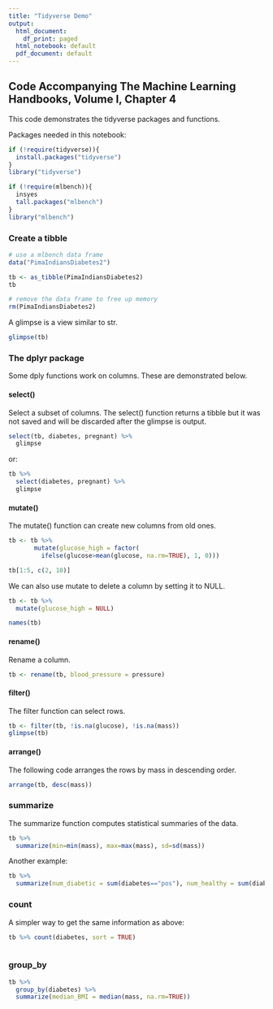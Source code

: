 ```yaml
---
title: "Tidyverse Demo"
output:
  html_document:
    df_print: paged
  html_notebook: default
  pdf_document: default
---
```


## Code Accompanying **The Machine Learning Handbooks**, Volume I, Chapter 4

This code demonstrates the tidyverse packages and functions.

Packages needed in this notebook:

```r
if (!require(tidyverse)){
  install.packages("tidyverse")
}
library("tidyverse")

if (!require(mlbench)){
  insyes
  tall.packages("mlbench")
}
library("mlbench")
```



### Create a tibble

```r
# use a mlbench data frame
data("PimaIndiansDiabetes2")

tb <- as_tibble(PimaIndiansDiabetes2)
tb

# remove the data frame to free up memory
rm(PimaIndiansDiabetes2)
```

A glimpse is a view similar to str.

```r
glimpse(tb)
```

### The dplyr package

Some dply functions work on columns. These are demonstrated below.

#### select()

Select a subset of columns. The select() function returns a tibble but it was not saved and will be discarded after the glimpse is output.

```r
select(tb, diabetes, pregnant) %>%
  glimpse
```

or:

```r
tb %>%
  select(diabetes, pregnant) %>%
  glimpse
```

#### mutate()

The mutate() function can create new columns from old ones.

```r
tb <- tb %>%
       mutate(glucose_high = factor(
         ifelse(glucose>mean(glucose, na.rm=TRUE), 1, 0)))

tb[1:5, c(2, 10)]
```

We can also use mutate to delete a column by setting it to NULL.

```r
tb <- tb %>%
  mutate(glucose_high = NULL)

names(tb)
```

#### rename()

Rename a column.

```r
tb <- rename(tb, blood_pressure = pressure)
```

#### filter()

The filter function can select rows.

```r
tb <- filter(tb, !is.na(glucose), !is.na(mass))
glimpse(tb)
```
#### arrange()

The following code arranges the rows by mass in descending order.

```r
arrange(tb, desc(mass))
```

### summarize

The summarize function computes statistical summaries of the data.

```r
tb %>%
  summarize(min=min(mass), max=max(mass), sd=sd(mass))
```

Another example:

```r
tb %>%
  summarize(num_diabetic = sum(diabetes=="pos"), num_healthy = sum(diabetes=="neg"))
```
### count 

A simpler way to get the same information as above:

```r
tb %>% count(diabetes, sort = TRUE)
```



```r

```


### group_by

```r
tb %>%
  group_by(diabetes) %>%
  summarize(median_BMI = median(mass, na.rm=TRUE))
```

